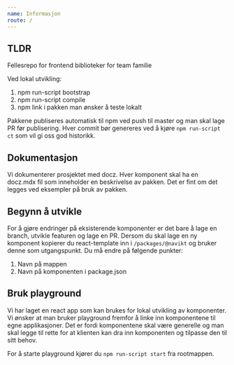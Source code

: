 ```yaml
---
name: Informasjon
route: /
---
```


## TLDR 

Fellesrepo for frontend biblioteker for team familie

Ved lokal utvikling:

1. npm run-script bootstrap
2. npm run-script compile
3. npm link i pakken man ønsker å teste lokalt

Pakkene publiseres automatisk til npm ved push til master og man skal lage PR før publisering.
Hver commit bør genereres ved å kjøre `npm run-script ct` som vil gi oss god historikk.

## Dokumentasjon

Vi dokumenterer prosjektet med docz. Hver komponent skal ha en docz.mdx fil som inneholder en beskrivelse av pakken. 
Det er fint om det legges ved eksempler på bruk av pakken.

## Begynn å utvikle

For å gjøre endringer på eksisterende komponenter er det bare å lage en branch, utvikle featuren og lage en PR. 
Dersom du skal lage en ny komponent kopierer du react-template inn i `/packages/@navikt` og bruker denne som utgangspunkt. 
Du må endre på følgende punkter:
1. Navn på mappen
2. Navn på komponenten i package.json

## Bruk playground

Vi har laget en react app som kan brukes for lokal utvikling av komponenter. Vi ønsker at man bruker playground fremfor å linke inn komponentene
til egne applikasjoner. Det er fordi komponentene skal være generelle og man skal legge til rette for at klienten kan dra inn komponenten
og tilpasse den til sitt behov. 

For å starte playground kjører du `npm run-script start` fra rootmappen. 

